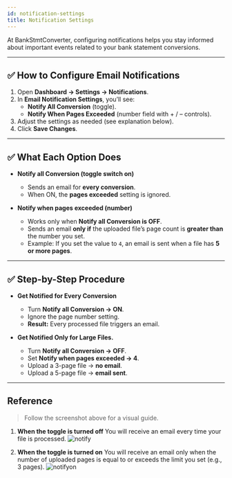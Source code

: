 ```yaml
---
id: notification-settings
title: Notification Settings
---
```


At BankStmtConverter, configuring notifications helps you stay informed about important events related to your bank statement conversions.

---

## ✅ How to Configure Email Notifications

1. Open **Dashboard → Settings → Notifications**.  
2. In **Email Notification Settings**, you’ll see:  
   - **Notify All Conversion** (toggle).
   - **Notify When Pages Exceeded** (number field with + / – controls).
3. Adjust the settings as needed (see explanation below).
4. Click **Save Changes**.

---

## ✅ What Each Option Does

- **Notify all Conversion (toggle switch on)**
  - Sends an email for **every conversion**.  
  - When ON, the **pages exceeded** setting is ignored.

- **Notify when pages exceeded (number)**  
  - Works only when **Notify all Conversion is OFF**.  
  - Sends an email **only if** the uploaded file’s page count is **greater than** the number you set.  
  - Example: If you set the value to `4`, an email is sent when a file has **5 or more pages**.

---

## ✅ Step-by-Step Procedure

- **Get Notified for Every Conversion**
  - Turn **Notify all Conversion → ON**.  
  - Ignore the page number setting.  
  - **Result:** Every processed file triggers an email.

- **Get Notified Only for Large Files.**
  - Turn **Notify all Conversion → OFF**.  
  - Set **Notify when pages exceeded → 4**.  
  - Upload a 3-page file → **no email**.  
  - Upload a 5-page file → **email sent**.
---

## Reference


>Follow the screenshot above for a visual guide.  

1. **When the toggle is turned off** You will receive an email every time your file is processed.
![notify](/images/notify.png)


2. **When the toggle is turned on** You will receive an email only when the number of uploaded pages is equal to or exceeds the limit you set (e.g., 3 pages).
![notifyon](/images/notifyon.png)